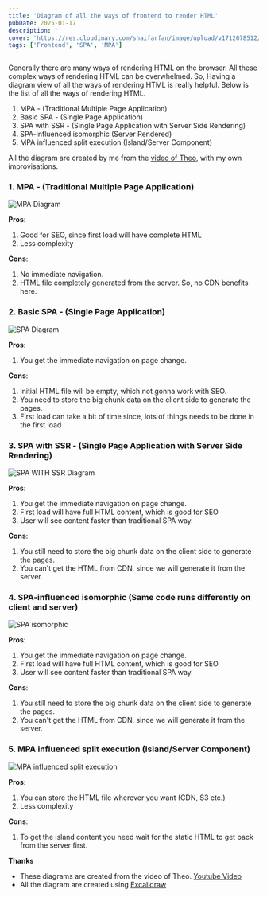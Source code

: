 ```yaml
---
title: 'Diagram of all the ways of frontend to render HTML'
pubDate: 2025-01-17
description: ''
cover: 'https://res.cloudinary.com/shaifarfan/image/upload/v1712078512/shaifarfan.com/blog/airbnb-eslint-prettier-setup-react-typescript/cover.png'
tags: ['Frontend', 'SPA', 'MPA']
---
```


Generally there are many ways of rendering HTML on the browser. All these complex ways of rendering HTML can be overwhelmed. So, Having a diagram view of all the ways of rendering HTML is really helpful. Below is the list of all the ways of rendering HTML.

1. MPA - (Traditional Multiple Page Application)
1. Basic SPA - (Single Page Application)
1. SPA with SSR - (Single Page Application with Server Side Rendering)
1. SPA-influenced isomorphic (Server Rendered)
1. MPA influenced split execution (Island/Server Component)

All the diagram are created by me from the [video of Theo](https://youtu.be/Cifkb-ZVps4), with my own improvisations.

### 1. MPA - (Traditional Multiple Page Application)

![MPA Diagram](https://res.cloudinary.com/shaifarfan/image/upload/v1737121780/shaifarfan.com/blog/all-the-ways-of-frontend-to-render-HTML/mpa_aju6ul.png)

**Pros**:

1. Good for SEO, since first load will have complete HTML
1. Less complexity

**Cons**:

1. No immediate navigation.
2. HTML file completely generated from the server. So, no CDN benefits here.

### 2. Basic SPA - (Single Page Application)

![SPA Diagram](https://res.cloudinary.com/shaifarfan/image/upload/v1737119784/shaifarfan.com/blog/all-the-ways-of-frontend-to-render-HTML/spa_gybomc.png)

**Pros**:

1. You get the immediate navigation on page change.

**Cons**:

1. Initial HTML file will be empty, which not gonna work with SEO.
1. You need to store the big chunk data on the client side to generate the pages.
1. First load can take a bit of time since, lots of things needs to be done in the first load

### 3. SPA with SSR - (Single Page Application with Server Side Rendering)

![SPA WITH SSR Diagram](https://res.cloudinary.com/shaifarfan/image/upload/v1737120070/shaifarfan.com/blog/all-the-ways-of-frontend-to-render-HTML/spa-with-ssr.png)

**Pros**:

1. You get the immediate navigation on page change.
2. First load will have full HTML content, which is good for SEO
3. User will see content faster than traditional SPA way.

**Cons**:

1. You still need to store the big chunk data on the client side to generate the pages.
2. You can't get the HTML from CDN, since we will generate it from the server.

### 4. SPA-influenced isomorphic (Same code runs differently on client and server)

![SPA isomorphic](https://res.cloudinary.com/shaifarfan/image/upload/v1737119784/shaifarfan.com/blog/all-the-ways-of-frontend-to-render-HTML/spa-isomorphic_tbhaqj.png)

**Pros**:

1. You get the immediate navigation on page change.
2. First load will have full HTML content, which is good for SEO
3. User will see content faster than traditional SPA way.

**Cons**:

1. You still need to store the big chunk data on the client side to generate the pages.
1. You can't get the HTML from CDN, since we will generate it from the server.

### 5. MPA influenced split execution (Island/Server Component)

![MPA influenced split execution](https://res.cloudinary.com/shaifarfan/image/upload/v1737119785/shaifarfan.com/blog/all-the-ways-of-frontend-to-render-HTML/split-execution_kibtde.png)

**Pros**:

1. You can store the HTML file wherever you want (CDN, S3 etc.)
2. Less complexity

**Cons**:

1. To get the island content you need wait for the static HTML to get back from the server first.

**Thanks**

- These diagrams are created from the video of Theo. [Youtube Video](https://youtu.be/Cifkb-ZVps4)
- All the diagram are created using [Excalidraw](https://excalidraw.com/)
